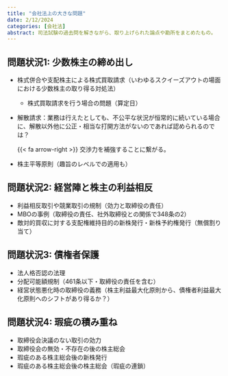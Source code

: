 ```yaml
---
title: "会社法上の大きな問題"
date: 2/12/2024
categories: [会社法]
abstract: 司法試験の過去問を解きながら、取り上げられた論点や勘所をまとめたもの。
---
```


## 問題状況1: 少数株主の締め出し

* 株式併合や支配株主による株式買取請求（いわゆるスクイーズアウトの場面における少数株主の取り得る対処法）
    * 株式買取請求を行う場合の問題（算定日）
* 解散請求：業務は行えたとしても、不公平な状況が恒常的に続いている場合に、解散以外他に公正・相当な打開方法がないのであれば認められるのでは？
    
    [{{< fa arrow-right >}}]{.color-minty} 交渉力を補強することに繋がる。
* 株主平等原則（趣旨のレベルでの適用も）

## 問題状況2: 経営陣と株主の利益相反

* 利益相反取引や競業取引の規制（効力と取締役の責任）
* MBOの事例（取締役の責任、社外取締役との関係で348条の2）
* 敵対的買収に対する支配権維持目的の新株発行・新株予約権発行（無償割り当て）

## 問題状況3: 債権者保護

* 法人格否認の法理
* 分配可能額規制（461条以下・取締役の責任を含む）
* 経営状態悪化時の取締役の義務（株主利益最大化原則から、債権者利益最大化原則へのシフトがあり得るか？）

## 問題状況4: 瑕疵の積み重ね

* 取締役会決議のない取引の効力
* 取締役会の無効・不存在の後の株主総会
* 瑕疵のある株主総会後の新株発行
* 瑕疵のある株主総会後の株主総会（瑕疵の連鎖）
